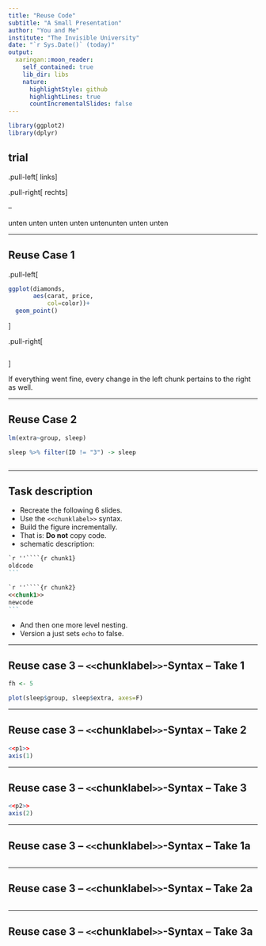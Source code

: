 ```yaml
---
title: "Reuse Code"
subtitle: "A Small Presentation"
author: "You and Me"
institute: "The Invisible University"
date: "`r Sys.Date()` (today)"
output:
  xaringan::moon_reader:
    self_contained: true
    lib_dir: libs
    nature:
      highlightStyle: github
      highlightLines: true
      countIncrementalSlides: false
---
```


```r
library(ggplot2)
library(dplyr)
```

## trial

.pull-left[
links
]

.pull-right[
rechts
]

--

unten unten unten unten untenunten unten unten

---

## Reuse Case 1


.pull-left[
```r
ggplot(diamonds,
       aes(carat, price, 
           col=color))+
  geom_point()
```
]

.pull-right[
```r
```
]

If everything went fine, every change in the left chunk pertains to the right as well.

---


## Reuse Case 2

```r
lm(extra~group, sleep)
```

```r
sleep %>% filter(ID != "3") -> sleep
```


```r
```

---

## Task description

* Recreate the following 6 slides.
* Use the `<<chunklabel>>` syntax.
* Build the figure incrementally.
* That is: **Do not** copy code.
* schematic description:

````md
`r ''````{r chunk1}
oldcode
```
````

````md
`r ''````{r chunk2}
<<chunk1>>
newcode
```
````
* And then one more level nesting.
* Version a just sets `echo` to false.

---

## Reuse case 3 -- `<<`chunklabel`>>`-Syntax -- Take 1

```r
fh <- 5
```


```r
plot(sleep$group, sleep$extra, axes=F)
```

---

## Reuse case 3 -- `<<`chunklabel`>>`-Syntax -- Take 2


```r
<<p1>>
axis(1)
```


---

## Reuse case 3 -- `<<`chunklabel`>>`-Syntax -- Take 3


```r
<<p2>>
axis(2)
```

---

## Reuse case 3 -- `<<`chunklabel`>>`-Syntax -- Take 1a

```r
```

---

## Reuse case 3 -- `<<`chunklabel`>>`-Syntax -- Take 2a

```r
```

---

## Reuse case 3 -- `<<`chunklabel`>>`-Syntax -- Take 3a

```r
```

